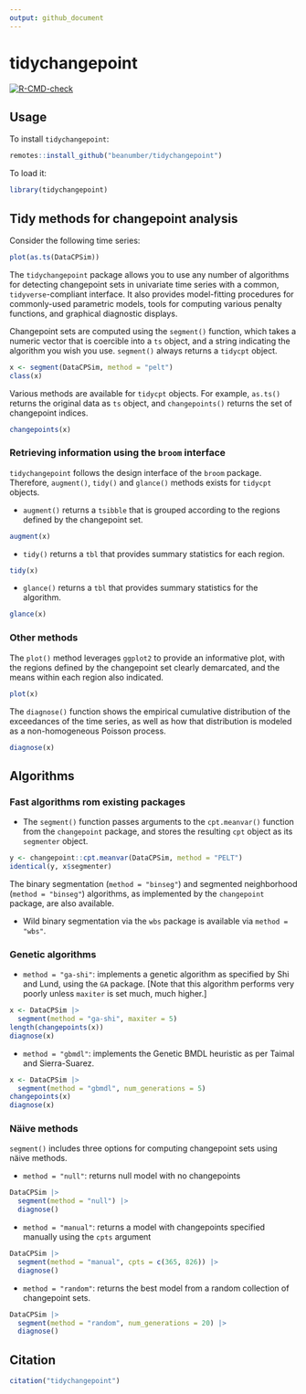 ```yaml
---
output: github_document
---
```


# tidychangepoint

  <!-- badges: start -->
  [![R-CMD-check](https://github.com/beanumber/tidychangepoint/actions/workflows/R-CMD-check.yaml/badge.svg)](https://github.com/beanumber/tidychangepoint/actions/workflows/R-CMD-check.yaml)
  <!-- badges: end -->

## Usage

To install `tidychangepoint`:

```r
remotes::install_github("beanumber/tidychangepoint")
```

To load it:

```r
library(tidychangepoint)
```

## Tidy methods for changepoint analysis

Consider the following time series:

```r
plot(as.ts(DataCPSim))
```

The `tidychangepoint` package allows you to use any number of algorithms for detecting changepoint sets in univariate time series with a common, `tidyverse`-compliant interface. 
It also provides model-fitting procedures for commonly-used parametric models, tools for computing various penalty functions, and graphical diagnostic displays. 

Changepoint sets are computed using the `segment()` function, which takes a numeric vector that is coercible into a `ts` object, and a string indicating the algorithm you wish you use. 
`segment()` always returns a `tidycpt` object. 

```r
x <- segment(DataCPSim, method = "pelt")
class(x)
```

Various methods are available for `tidycpt` objects. 
For example, `as.ts()` returns the original data as `ts` object, and `changepoints()` returns the set of changepoint indices. 

```r
changepoints(x)
```

### Retrieving information using the `broom` interface

`tidychangepoint` follows the design interface of the `broom` package. 
Therefore, `augment()`, `tidy()` and `glance()` methods exists for `tidycpt` objects. 

- `augment()` returns a `tsibble` that is grouped according to the regions defined by the changepoint set. 

```r
augment(x)
```

- `tidy()` returns a `tbl` that provides summary statistics for each region.

```r
tidy(x)
```

- `glance()` returns a `tbl` that provides summary statistics for the algorithm. 

```r
glance(x)
```

### Other methods

The `plot()` method leverages `ggplot2` to provide an informative plot, with the regions defined by the changepoint set clearly demarcated, and the means within each region also indicated. 

```r
plot(x)
```

The `diagnose()` function shows the empirical cumulative distribution of the exceedances of the time series, as well as how that distribution is modeled as a non-homogeneous Poisson process. 

```r
diagnose(x)
```



## Algorithms

### Fast algorithms rom existing packages

- The `segment()` function passes arguments to the `cpt.meanvar()` function from the `changepoint` package, and stores the resulting `cpt` object as its `segmenter` object. 

```r
y <- changepoint::cpt.meanvar(DataCPSim, method = "PELT")
identical(y, x$segmenter)
```

The binary segmentation (`method = "binseg"`) and segmented neighborhood (`method = "binseg"`) algorithms, as implemented by the `changepoint` package, are also available. 

- Wild binary segmentation via the `wbs` package is available via `method = "wbs"`. 

### Genetic algorithms

- `method = "ga-shi"`: implements a genetic algorithm as specified by Shi and Lund, using the `GA` package. [Note that this algorithm performs very poorly unless `maxiter` is set much, much higher.]

```r
x <- DataCPSim |>
  segment(method = "ga-shi", maxiter = 5)
length(changepoints(x))
diagnose(x)
```

- `method = "gbmdl"`: implements the Genetic BMDL heuristic as per Taimal and Sierra-Suarez. 

```r
x <- DataCPSim |>
  segment(method = "gbmdl", num_generations = 5)
changepoints(x)
diagnose(x)
```

### Näive methods

`segment()` includes three options for computing changepoint sets using näive methods.

- `method = "null"`: returns null model with no changepoints

```r
DataCPSim |>
  segment(method = "null") |>
  diagnose()
```

- `method = "manual"`: returns a model with changepoints specified manually using the `cpts` argument

```r
DataCPSim |>
  segment(method = "manual", cpts = c(365, 826)) |>
  diagnose()
```

- `method = "random"`: returns the best model from a random collection of changepoint sets.

```r
DataCPSim |>
  segment(method = "random", num_generations = 20) |>
  diagnose()
```


## Citation

```r
citation("tidychangepoint")
```

